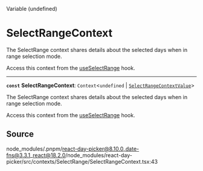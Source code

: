<SectionTitle>Variable (undefined)</SectionTitle>

# SelectRangeContext

<Description>
The SelectRange context shares details about the selected days when in
range selection mode.

Access this context from the [useSelectRange](/api/main/functions/useSelectRange.md) hook.
</Description>

---

<a id="undefined" name="undefined"></a>

<SignatureMemberIdentifier>**`const`** **SelectRangeContext**: `Context`\<`undefined` \| [`SelectRangeContextValue`](/api/main/interfaces/SelectRangeContextValue.md)\></SignatureMemberIdentifier>

The SelectRange context shares details about the selected days when in
range selection mode.

Access this context from the [useSelectRange](/api/main/functions/useSelectRange.md) hook.

## Source

node\_modules/.pnpm/react-day-picker@8.10.0\_date-fns@3.3.1\_react@18.2.0/node\_modules/react-day-picker/src/contexts/SelectRange/SelectRangeContext.tsx:43
